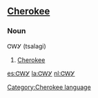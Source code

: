 ==[[Cherokee]]==
[[Category:Cherokee language]]
===Noun===
ᏣᎳᎩ (tsalagi)

# [[Cherokee]]

[[es:ᏣᎳᎩ]]
[[la:ᏣᎳᎩ]]
[[nl:ᏣᎳᎩ]]